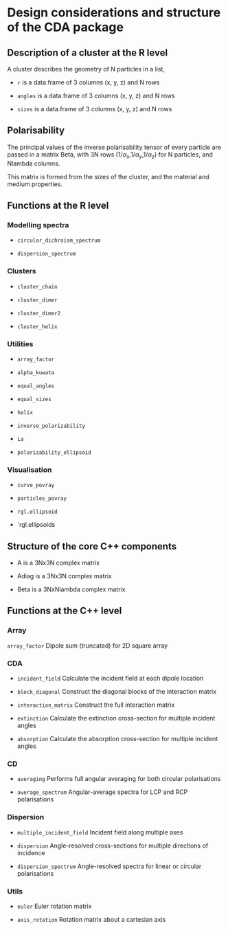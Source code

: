 

Design considerations and structure of the CDA package
========================================================

## Description of a cluster at the R level

A cluster describes the geometry of N particles in a list,

* `r` is a data.frame of 3 columns (x, y, z) and N rows

* `angles` is a data.frame of 3 columns (x, y, z) and N rows 

* `sizes` is a data.frame of 3 columns (x, y, z) and N rows

## Polarisability

The principal values of the inverse polarisability tensor of every particle are passed in a matrix Beta, with 3N rows (1/$\alpha_x$,1/$\alpha_y$,1/$\alpha_z$) for N particles, and Nlambda columns.

This matrix is formed from the sizes of the cluster, and the material and medium properties.

## Functions at the R level

### Modelling spectra

* `circular_dichroism_spectrum`

* `dispersion_spectrum`

### Clusters

* `cluster_chain` 

* `cluster_dimer` 

* `cluster_dimer2` 

* `cluster_helix`

### Utilities

* `array_factor`

* `alpha_kuwata` 

* `equal_angles`

* `equal_sizes`

* `helix`

* `inverse_polarizability`
 
* `La`

* `polarizability_ellipsoid`
 
### Visualisation

* `curve_povray`

* `particles_povray`

* `rgl.ellipsoid`

* `rgl.ellipsoids

## Structure of the core C++ components

* A is a 3Nx3N complex matrix

* Adiag is a 3Nx3N complex matrix

* Beta is a 3NxNlambda complex matrix


## Functions at the C++ level

### Array

`array_factor` Dipole sum (truncated) for 2D square array
  
### CDA

* `incident_field` Calculate the incident field at each dipole location 

* `block_diagonal` Construct the diagonal blocks of the interaction matrix

* `interaction_matrix` Construct the full interaction matrix

* `extinction` Calculate the extinction cross-section for multiple incident angles

* `absorption` Calculate the absorption cross-section for multiple incident angles


### CD

* `averaging` Performs full angular averaging for both circular polarisations

* `average_spectrum` Angular-average spectra for LCP and RCP polarisations 

### Dispersion

* `multiple_incident_field` Incident field along multiple axes

* `dispersion` Angle-resolved cross-sections for multiple directions of incidence

* `dispersion_spectrum` Angle-resolved spectra for linear or circular polarisations

### Utils

* `euler` Euler rotation matrix

* `axis_rotation` Rotation matrix about a cartesian axis

